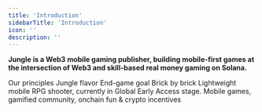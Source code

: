 ```yaml
---
title: 'Introduction'
sidebarTitle: 'Introduction'
icon: ''
description: ''
---
```


**Jungle is a Web3 mobile gaming publisher, building __mobile-first games__ at the intersection of Web3 and skill-based __real money gaming__ on Solana.**


<CardGroup cols={4}>
    <Card title="Who We Are" icon="lightbulb" href="introduction/who">
    Our principles
  </Card>
    <Card title="Vision" icon="eye" href="introduction/vision">
    Jungle flavor
  </Card>
    <Card title="Mission" icon="paper-plane" href="introduction/mission">
    End-game goal
  </Card>
   <Card title="Roadmap" icon="bullseye-arrow" href="introduction/roadmap">
    Brick by brick
  </Card>
</CardGroup>
<CardGroup cols={2}>
    <Card title="For The Win (FTW)" icon="gamepad" href="introduction/who">
Lightweight mobile RPG shooter, currently in Global Early Access stage.
  </Card>
    <Card title="Ecosystem" icon="dice-d20" href="introduction/vision">
Mobile games, gamified community, onchain fun & crypto incentives
  </Card>
</CardGroup>